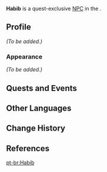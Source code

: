 {{Meta
<!-- Remove this template after adding the missing info -->
|missing_NPC_profile  = yes
}}
{{Character Infobox
|type             = Quest NPC
|image            = NPC Habib.png
|region           = Sumeru
|location         = Sumeru
|affiliation      = 
|voiceEN          = [[imdb:nm13407037|Henry Schrader]]<ref name="Henry Schrader 2">Twitter: [https://twitter.com/HenrySchraderVO/status/1651690193944969221 EN VA Self Announcement] ([https://web.archive.org/web/20230724160026/https://twitter.com/HenrySchraderVO/status/1651690193944969221 Archived])</ref>
|voiceCN          = 
|voiceJP          = 
}}
'''Habib''' is a quest-exclusive [[NPC]] in the {{Quest|Opening Festivities}}.

==Profile==
<!--detailed story/lore information goes here-->
''(To be added.)''

===Appearance===
''(To be added.)''

==Quests and Events==
{{Quests and Events}}
<!--
==Idle Quotes==
{{Dialogue Start}}

{{Dialogue End}}

==Event Dialogue==
{{Dialogue Start}}
:'''Habib:''' {{tx}}
{{Dialogue End}}
-->
==Other Languages==
{{Other Languages|default_hidden=1
|en      = Habib
|zhs     = 哈比卜
|zhs_rm  = Hābǐbō
|zht     = 哈比卜
|zht_rm  = Hābǐbō
|ja      = ハビボ
|ja_rm   = Habibo
|ko      = 하비브
|ko_rm   = 
|es      = Habib
|fr      = Habib
|ru      = Хабиб
|th      = Habib
|vi      = Habib
|de      = Habib
|id      = Habib
|pt      = Habib
|tr      = Habib
|it      = Habib
}}

==Change History==
{{Change History|3.6}}

==References==
{{Reflist}}

[[pt-br:Habib]]